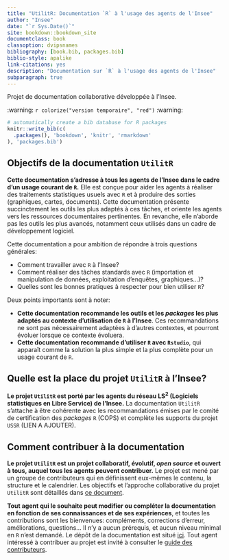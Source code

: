 ```yaml
--- 
title: "UtilitR: Documentation `R` à l'usage des agents de l'Insee"
author: "Insee"
date: "`r Sys.Date()`"
site: bookdown::bookdown_site
documentclass: book
classoption: dvipsnames
bibliography: [book.bib, packages.bib]
biblio-style: apalike
link-citations: yes
description: "Documentation sur `R` à l'usage des agents de l'Insee"
subparagraph: true
---
```



Projet de documentation collaborative développée à l'Insee. 

:warning: `r colorize("version temporaire", "red")` :warning:



```r
# automatically create a bib database for R packages
knitr::write_bib(c(
  .packages(), 'bookdown', 'knitr', 'rmarkdown'
), 'packages.bib')
```


## Objectifs de la documentation `UtilitR`

**Cette documentation s'adresse à tous les agents de l'Insee dans le cadre d'un usage courant de `R`.** Elle est conçue pour aider les agents à réaliser des traitements statistiques usuels avec `R` et à produire des sorties (graphiques, cartes, documents). Cette documentation présente succinctement les outils les plus adaptés à ces tâches, et oriente les agents vers les ressources documentaires pertinentes. En revanche, elle n'aborde pas les outils les plus avancés, notamment ceux utilisés dans un cadre de développement logiciel.

Cette documentation a pour ambition de répondre à trois questions générales:

* Comment travailler avec `R` à l'Insee?
* Comment réaliser des tâches standards avec `R` (importation et manipulation de données, exploitation d'enquêtes, graphiques...)?
* Quelles sont les bonnes pratiques à respecter pour bien utiliser `R`?

Deux points importants sont à noter:

* **Cette documentation recommande les outils et les *packages* les plus adaptés au contexte d'utilisation de `R` à l'Insee**. Ces recommandations ne sont pas nécessairement adaptées à d'autres contextes, et pourront évoluer lorsque ce contexte évoluera.
* **Cette documentation recommande d'utiliser `R` avec `Rstudio`**, qui apparaît comme la solution la plus simple et la plus complète pour un usage courant de `R`.

## Quelle est la place du projet `UtilitR` à l'Insee?

**Le projet `UtilitR` est porté par les agents du réseau LS<sup>2</sup> (Logiciels statistiques en Libre Service) de l'Insee.** La documentation `UtilitR` s'attache à être cohérente avec les recommandations émises par le comité de certification des _packages_ `R` (COPS) et complète les supports du projet `USSR` (LIEN A AJOUTER).

## Comment contribuer à la documentation

**Le projet `UtilitR` est un projet collaboratif, évolutif, *open source* et ouvert à tous, auquel tous les agents peuvent contribuer.** Le projet est mené par un groupe de contributeurs qui en définissent eux-mêmes le contenu, la structure et le calendrier. Les objectifs et l'approche collaborative du projet `UtilitR` sont détaillés dans [ce document](LIEN VERS LE MANIFESTE).

**Tout agent qui le souhaite peut modifier ou compléter la documentation en fonction de ses connaissances et de ses expériences**, et toutes les contributions sont les bienvenues: compléments, corrections d'erreur, améliorations, questions... Il n'y a aucun prérequis, et aucun niveau minimal en `R` n'est demandé. Le dépôt de la documentation est situé [ici](https://gitlab.com/linogaliana/documentationR). Tout agent intéressé à contribuer au projet est invité à consulter le [guide des contributeurs](CONTRIBUTING.md). 
